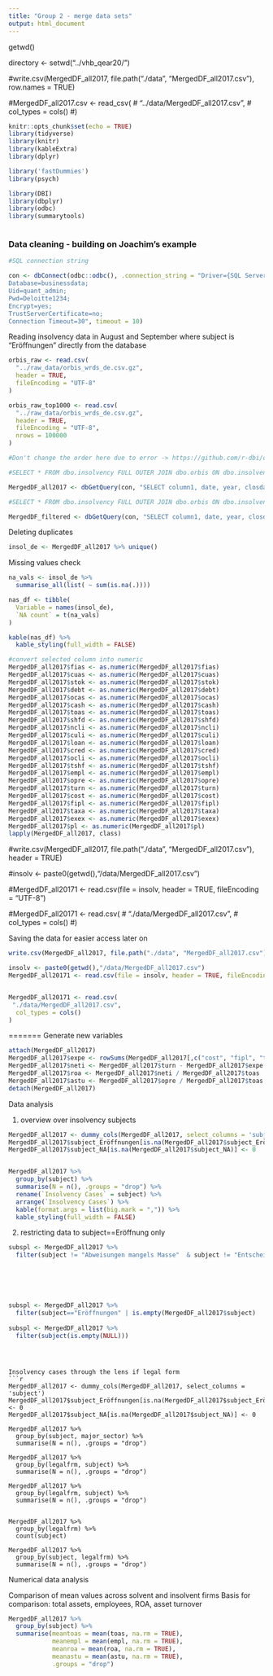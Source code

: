---
title: "Group 2 - merge data sets"
output: html_document
---

getwd()

directory <- setwd("../vhb_qear20/")

#write.csv(MergedDF_all2017, file.path("./data", "MergedDF_all2017.csv"), row.names = TRUE)

#MergedDF_all2017.csv <- read_csv(
#  "../data/MergedDF_all2017.csv",
#  col_types = cols()
#)


```{r setup, include=FALSE}
knitr::opts_chunk$set(echo = TRUE)
library(tidyverse)
library(knitr)
library(kableExtra)
library(dplyr)

library('fastDummies')
library(psych)

library(DBI)
library(dbplyr)
library(odbc)
library(summarytools)



```


### Data cleaning - building on Joachim's example


```{r dbconnect}

#SQL connection string

con <- dbConnect(odbc::odbc(), .connection_string = "Driver={SQL Server};Server=tcp:vhb20.database.windows.net,1433;
Database=businessdata;
Uid=quant_admin;
Pwd=Deloitte1234;
Encrypt=yes;
TrustServerCertificate=no;
Connection Timeout=30", timeout = 10)

```

Reading insolvency data in August and September where subject is "Eröffnungen" directly from the database
```{r readData}

orbis_raw <- read.csv(
  "../raw_data/orbis_wrds_de.csv.gz", 
  header = TRUE,
  fileEncoding = "UTF-8"
)

orbis_raw_top1000 <- read.csv(
  "../raw_data/orbis_wrds_de.csv.gz", 
  header = TRUE,
  fileEncoding = "UTF-8",
  nrows = 100000
)

#Don't change the order here due to error -> https://github.com/r-dbi/odbc/issues/86

#SELECT * FROM dbo.insolvency FULL OUTER JOIN dbo.orbis ON dbo.insolvency.name_debtor = dbo.orbis.name_native WHERE (dbo.orbis.year >= 2017

MergedDF_all2017 <- dbGetQuery(con, "SELECT column1, date, year, closdate, insolvency_court, court_file_number, subject, name_debtor, domicile_debtor, ctryiso, bvdid, name_internat , name_native , major_sector , nace2_main_section , naceccod2 , ussicpcod , category_of_company , status_str , legalfrm , indepind , listed , conscode , filing_type , accpractice , audstatus , source , fias , cuas , stok , debt , ocas , cash , toas , shfd , ncli , culi , loan , cred , ocli , tshf , empl , opre , turn , cost , fipl , taxa , exex , pl FROM orbis_insolvency_merge")

#SELECT * FROM dbo.insolvency FULL OUTER JOIN dbo.orbis ON dbo.insolvency.name_debtor = dbo.orbis.name_native WHERE (dbo.insolvency.subject = 'Eröffnungen') AND (dbo.insolvency.date >= '2020-08-01') AND (dbo.insolvency.date <= '2020-09-30')

MergedDF_filtered <- dbGetQuery(con, "SELECT column1, date, year, closdate, insolvency_court, court_file_number, subject, name_debtor, domicile_debtor, ctryiso, bvdid, name_internat , name_native , major_sector , nace2_main_section , naceccod2 , ussicpcod , category_of_company , status_str , legalfrm , indepind , listed , conscode , filing_type , accpractice , audstatus , source , fias , cuas , stok , debt , ocas , cash , toas , shfd , ncli , culi , loan , cred , ocli , tshf , empl , opre , turn , cost , fipl , taxa , exex , pl FROM orbis_insolvency_merge_filtered")

```

Deleting duplicates

```{r deleteDups}
insol_de <- MergedDF_all2017 %>% unique()
```

Missing values check

```{r displayNAs}
na_vals <- insol_de %>%
  summarise_all(list( ~ sum(is.na(.))))

nas_df <- tibble(
  Variable = names(insol_de),
  `NA count` = t(na_vals)
)

kable(nas_df) %>% 
  kable_styling(full_width = FALSE)
```

```{r convert data types}

#convert selected column into numeric
MergedDF_all2017$fias <- as.numeric(MergedDF_all2017$fias)
MergedDF_all2017$cuas <- as.numeric(MergedDF_all2017$cuas)
MergedDF_all2017$stok <- as.numeric(MergedDF_all2017$stok)
MergedDF_all2017$debt <- as.numeric(MergedDF_all2017$debt)
MergedDF_all2017$ocas <- as.numeric(MergedDF_all2017$ocas)
MergedDF_all2017$cash <- as.numeric(MergedDF_all2017$cash)
MergedDF_all2017$toas <- as.numeric(MergedDF_all2017$toas)
MergedDF_all2017$shfd <- as.numeric(MergedDF_all2017$shfd)
MergedDF_all2017$ncli <- as.numeric(MergedDF_all2017$ncli)
MergedDF_all2017$culi <- as.numeric(MergedDF_all2017$culi)
MergedDF_all2017$loan <- as.numeric(MergedDF_all2017$loan)
MergedDF_all2017$cred <- as.numeric(MergedDF_all2017$cred)
MergedDF_all2017$ocli <- as.numeric(MergedDF_all2017$ocli)
MergedDF_all2017$tshf <- as.numeric(MergedDF_all2017$tshf)
MergedDF_all2017$empl <- as.numeric(MergedDF_all2017$empl)
MergedDF_all2017$opre <- as.numeric(MergedDF_all2017$opre)
MergedDF_all2017$turn <- as.numeric(MergedDF_all2017$turn)
MergedDF_all2017$cost <- as.numeric(MergedDF_all2017$cost)
MergedDF_all2017$fipl <- as.numeric(MergedDF_all2017$fipl)
MergedDF_all2017$taxa <- as.numeric(MergedDF_all2017$taxa)
MergedDF_all2017$exex <- as.numeric(MergedDF_all2017$exex)
MergedDF_all2017$pl <- as.numeric(MergedDF_all2017$pl)
lapply(MergedDF_all2017, class)

```

#write.csv(MergedDF_all2017, file.path("./data", "MergedDF_all2017.csv"), header = TRUE)

#insolv <- paste0(getwd(),"/data/MergedDF_all2017.csv")

#MergedDF_all20171 <- read.csv(file = insolv, header = TRUE, fileEncoding = "UTF-8")

#MergedDF_all20171 <- read.csv(
# "./data/MergedDF_all2017.csv",
#  col_types = cols()
#)


Saving the data for easier access later on
```{r datasave}

write.csv(MergedDF_all2017, file.path("./data", "MergedDF_all2017.csv"), row.names = TRUE)

insolv <- paste0(getwd(),"/data/MergedDF_all2017.csv")
MergedDF_all20171 <- read.csv(file = insolv, header = TRUE, fileEncoding = "UTF-8")


MergedDF_all20171 <- read.csv(
 "./data/MergedDF_all2017.csv",
  col_types = cols()
)

```



=======
Generate new variables
```{r newvars}
attach(MergedDF_all2017)
MergedDF_all2017$expe <- rowSums(MergedDF_all2017[,c("cost", "fipl", "taxa", "exex")], na.rm = TRUE)
MergedDF_all2017$neti <- MergedDF_all2017$turn - MergedDF_all2017$expe
MergedDF_all2017$roa <- MergedDF_all2017$neti / MergedDF_all2017$toas
MergedDF_all2017$astu <- MergedDF_all2017$opre / MergedDF_all2017$toas
detach(MergedDF_all2017)
```


Data analysis

1) overview over insolvency subjects
```{r overview}
MergedDF_all2017 <- dummy_cols(MergedDF_all2017, select_columns = 'subject')
MergedDF_all2017$subject_Eröffnungen[is.na(MergedDF_all2017$subject_Eröffnungen)] <- 0
MergedDF_all2017$subject_NA[is.na(MergedDF_all2017$subject_NA)] <- 0


MergedDF_all2017 %>%
  group_by(subject) %>%
  summarise(N = n(), .groups = "drop") %>%
  rename(`Insolvency Cases` = subject) %>%
  arrange(`Insolvency Cases`) %>%
  kable(format.args = list(big.mark = ",")) %>%
  kable_styling(full_width = FALSE)
```

2) restricting data to subject==Eröffnung only
```{r subsampling}
subspl <- MergedDF_all2017 %>%
  filter(subject != "Abweisungen mangels Masse"  & subject != "Entscheidungen im Verfahren"& subject != "Sicherungsmaßnahmen"& subject != "Sonstiges"& subject != "Termine"& subject != "Überwachte Insolvenzpläne"& subject != "Verteilungsverzeichnisse (§ 188 InsO) d. Verw./Treuh."& subject != "Entscheidungen nach Aufhebung des Verfahrens")






subspl <- MergedDF_all2017 %>%
  filter(subject=="Eröffnungen" | is.empty(MergedDF_all2017$subject)
         
subspl <- MergedDF_all2017 %>%
  filter(subject(is.empty(NULL)))



```


```


Insolvency cases through the lens if legal form
```{r legalfrm}
MergedDF_all2017 <- dummy_cols(MergedDF_all2017, select_columns = 'subject')
MergedDF_all2017$subject_Eröffnungen[is.na(MergedDF_all2017$subject_Eröffnungen)] <- 0
MergedDF_all2017$subject_NA[is.na(MergedDF_all2017$subject_NA)] <- 0

MergedDF_all2017 %>%
  group_by(subject, major_sector) %>%
  summarise(N = n(), .groups = "drop")

MergedDF_all2017 %>%
  group_by(legalfrm, subject) %>%
  summarise(N = n(), .groups = "drop")
  
MergedDF_all2017 %>%
  group_by(legalfrm, subject) %>%
  summarise(N = n(), .groups = "drop")


MergedDF_all2017 %>% 
  group_by(legalfrm) %>%
  count(subject)
  
MergedDF_all2017 %>%
  group_by(subject, legalfrm) %>%
  summarise(N = n(), .groups = "drop")  
```


Numerical data analysis

Comparison of mean values across solvent and insolvent firms
Basis for comparison: total assets, employees, ROA, asset turnover
```{r numdataanalysis}
MergedDF_all2017 %>%
  group_by(subject) %>%
  summarise(meantoas = mean(toas, na.rm = TRUE),
            meanempl = mean(empl, na.rm = TRUE),
            meanroa = mean(roa, na.rm = TRUE),
            meanastu = mean(astu, na.rm = TRUE),
            .groups = "drop")
```






